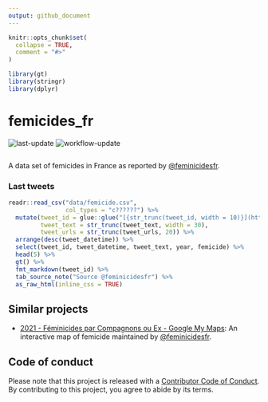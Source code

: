 ```yaml
---
output: github_document
---
```


<!-- README.md is generated from README.Rmd. Please edit that file -->

```r
knitr::opts_chunk$set(
  collapse = TRUE,
  comment = "#>"
)
```

```r
library(gt)
library(stringr)
library(dplyr)
```

# femicides_fr

<!-- badges: start -->
![last-update](https://img.shields.io/static/v1?label=last update&message=`r lubridate::today()`&color=2aac48&labelColor=252a2f)
![workflow-update](https://github.com/cedricbatailler/femicides_fr/actions/workflows/femicide-tweets.yml/badge.svg)

```r

```

<!-- badges: end -->

A data set of femicides in France as reported by [\@feminicidesfr](https://twitter.com/feminicidesfr/).

### Last tweets

```r
readr::read_csv("data/femicide.csv", 
                col_types = "c??????") %>% 
  mutate(tweet_id = glue::glue("[{str_trunc(tweet_id, width = 10)}](https://twitter.com/feminicidesfr/status/{tweet_id})"),
         tweet_text = str_trunc(tweet_text, width = 30),
         tweet_urls = str_trunc(tweet_urls, 20)) %>% 
  arrange(desc(tweet_datetime)) %>%  
  select(tweet_id, tweet_datetime, tweet_text, year, femicide) %>% 
  head(5) %>% 
  gt() %>% 
  fmt_markdown(tweet_id) %>% 
  tab_source_note("Source @feminicidesfr") %>% 
  as_raw_html(inline_css = TRUE)

```

## Similar projects

-   [2021 - Féminicides par Compagnons ou Ex - Google My Maps](https://www.google.com/maps/d/viewer?mid=1AoTHJTAvWz-P1ddCKe1NhWtdsOQgcLPA): An interactive map of femicide maintained by [\@feminicidesfr](https://twitter.com/feminicidesfr/).

## Code of conduct

Please note that this project is released with a [Contributor Code of Conduct](https://contributor-covenant.org/version/2/0/CODE_OF_CONDUCT.html). By contributing to this project, you agree to abide by its terms.
